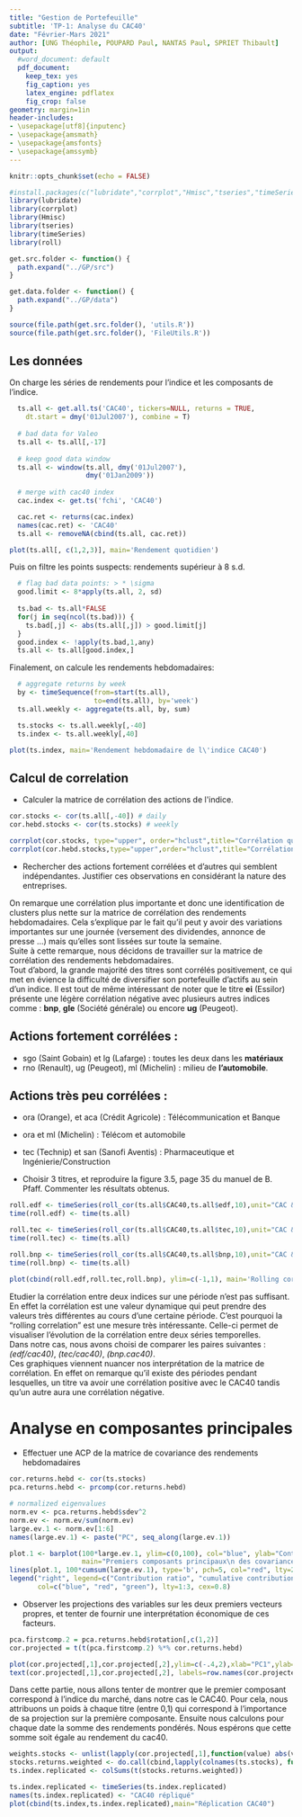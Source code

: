 ```yaml
---
title: "Gestion de Portefeuille"
subtitle: 'TP-1: Analyse du CAC40'
date: "Février-Mars 2021"
author: [UNG Théophile, POUPARD Paul, NANTAS Paul, SPRIET Thibault]
output:
  #word_document: default
  pdf_document:
    keep_tex: yes
    fig_caption: yes
    latex_engine: pdflatex
    fig_crop: false
geometry: margin=1in
header-includes:
- \usepackage[utf8]{inputenc}
- \usepackage{amsmath}
- \usepackage{amsfonts}
- \usepackage{amssymb}
---
```


```r
knitr::opts_chunk$set(echo = FALSE)
```

```r
#install.packages(c("lubridate","corrplot","Hmisc","tseries","timeSeries","roll","plotrix"))
library(lubridate)
library(corrplot)
library(Hmisc)
library(tseries)
library(timeSeries)
library(roll)

get.src.folder <- function() {
  path.expand("../GP/src")
}

get.data.folder <- function() {
  path.expand("../GP/data")
}

source(file.path(get.src.folder(), 'utils.R'))
source(file.path(get.src.folder(), 'FileUtils.R'))
```


## Les données

On charge les séries de rendements pour l'indice et les composants de l'indice.

```r

  ts.all <- get.all.ts('CAC40', tickers=NULL, returns = TRUE,
    dt.start = dmy('01Jul2007'), combine = T)
  
  # bad data for Valeo
  ts.all <- ts.all[,-17]
  
  # keep good data window
  ts.all <- window(ts.all, dmy('01Jul2007'), 
                   dmy('01Jan2009'))
  
  # merge with cac40 index
  cac.index <- get.ts('fchi', 'CAC40')

  cac.ret <- returns(cac.index)
  names(cac.ret) <- 'CAC40'
  ts.all <- removeNA(cbind(ts.all, cac.ret))
```


```r
plot(ts.all[, c(1,2,3)], main='Rendement quotidien')
```

Puis on filtre les points suspects: rendements supérieur à 8 s.d.

```r
  # flag bad data points: > * \sigma
  good.limit <- 8*apply(ts.all, 2, sd)
  
  ts.bad <- ts.all*FALSE
  for(j in seq(ncol(ts.bad))) {
    ts.bad[,j] <- abs(ts.all[,j]) > good.limit[j]
  }
  good.index <- !apply(ts.bad,1,any)
  ts.all <- ts.all[good.index,]
```

Finalement, on calcule les rendements hebdomadaires:
  
```r
  # aggregate returns by week
  by <- timeSequence(from=start(ts.all), 
                     to=end(ts.all), by='week')
  ts.all.weekly <- aggregate(ts.all, by, sum)

  ts.stocks <- ts.all.weekly[,-40]
  ts.index <- ts.all.weekly[,40]
```
```r
plot(ts.index, main='Rendement hebdomadaire de l\'indice CAC40')
```

## Calcul de correlation

+ Calculer la matrice de corrélation des actions de l\'indice.

```r
cor.stocks <- cor(ts.all[,-40]) # daily
cor.hebd.stocks <- cor(ts.stocks) # weekly
```
```r
corrplot(cor.stocks, type="upper", order="hclust",title="Corrélation quotidienne des actions du CAC40",tl.col="black",mar=c(0,0,1,0))
corrplot(cor.hebd.stocks,type="upper",order="hclust",title="Corrélation hebdomadaire des actions du CAC40",tl.col="black",mar=c(0,0,1,0))
```

+ Rechercher des actions fortement corrélées et d'autres qui semblent indépendantes. 
Justifier ces observations en considérant la nature des entreprises.  

On remarque une corrélation plus importante et donc une identification de clusters plus nette
sur la matrice de corrélation des rendements hebdomadaires.
Cela s'explique par le fait qu'il peut y avoir des variations importantes sur une journée (versement des dividendes, annonce de presse ...) mais
qu'elles sont lissées sur toute la semaine.  
Suite à cette remarque, nous décidons de travailler sur la matrice de corrélation des rendements hebdomadaires.  
Tout d'abord, la grande majorité des titres sont corrélés positivement, ce qui met en évience la difficulté de diversifier son portefeuille d'actifs
au sein d'un indice. Il est tout de même intéressant de noter que le titre **ei** (Essilor) présente une légère corrélation négative avec plusieurs autres indices
comme : **bnp**, **gle** (Société générale) ou encore **ug** (Peugeot).  

## Actions fortement corrélées :
* sgo (Saint Gobain) et lg (Lafarge) : toutes les deux dans les **matériaux**
* rno (Renault), ug (Peugeot), ml (Michelin) : milieu de **l'automobile**.  

## Actions très peu corrélées :
* ora (Orange), et aca (Crédit Agricole) : Télécommunication et Banque
* ora et ml (Michelin) : Télécom et automobile
* tec (Technip) et san (Sanofi Aventis) : Pharmaceutique et Ingénierie/Construction


+ Choisir 3 titres, et reproduire la figure 3.5, page 35 du manuel de B. Pfaff.
Commenter les résultats obtenus.

```r
roll.edf <- timeSeries(roll_cor(ts.all$CAC40,ts.all$edf,10),unit="CAC & EDF")
time(roll.edf) <- time(ts.all)

roll.tec <- timeSeries(roll_cor(ts.all$CAC40,ts.all$tec,10),unit="CAC & TEC")
time(roll.tec) <- time(ts.all)

roll.bnp <- timeSeries(roll_cor(ts.all$CAC40,ts.all$bnp,10),unit="CAC & BNP")
time(roll.bnp) <- time(ts.all)
```
```r
plot(cbind(roll.edf,roll.tec,roll.bnp), ylim=c(-1,1), main='Rolling correlations de trois actions du CAC40')
```

Etudier la corrélation entre deux indices sur une période n'est pas suffisant. En effet la corrélation est une valeur dynamique qui peut
prendre des valeurs très différentes au cours d'une certaine période. C'est pourquoi la "rolling correlation" est une mesure très intéressante.
Celle-ci permet de visualiser l'évolution de la corrélation entre deux séries temporelles.  
Dans notre cas, nous avons choisi de comparer les paires suivantes : *(edf/cac40)*, *(tec/cac40)*, *(bnp.cac40)*.  
Ces graphiques viennent nuancer nos interprétation de la matrice de corrélation. En effet on remarque qu'il existe des périodes pendant lesquelles,
un titre va avoir une corrélation positive avec le CAC40 tandis qu'un autre aura une corrélation négative.


# Analyse en composantes principales

+ Effectuer une ACP de la matrice de covariance des rendements hebdomadaires

```r
cor.returns.hebd <- cor(ts.stocks)
pca.returns.hebd <- prcomp(cor.returns.hebd)

# normalized eigenvalues
norm.ev <- pca.returns.hebd$sdev^2
norm.ev <- norm.ev/sum(norm.ev)
large.ev.1 <- norm.ev[1:6]
names(large.ev.1) <- paste("PC", seq_along(large.ev.1))
```

```r
plot.1 <- barplot(100*large.ev.1, ylim=c(0,100), col="blue", ylab="Contribution (%)",
                  main="Premiers composants principaux\n des covariances des rendements hebdomadaires\n des actions du CAC40")
lines(plot.1, 100*cumsum(large.ev.1), type='b', pch=5, col="red", lty=2)
legend("right", legend=c("Contribution ratio", "cumulative contribution"),
       col=c("blue", "red", "green"), lty=1:3, cex=0.8)
```

+ Observer les projections des variables sur les deux premiers vecteurs propres, et tenter de fournir une interprétation économique de ces facteurs.

```r
pca.firstcomp.2 = pca.returns.hebd$rotation[,c(1,2)]
cor.projected = t(t(pca.firstcomp.2) %*% cor.returns.hebd)
```

```r
plot(cor.projected[,1],cor.projected[,2],ylim=c(-.4,2),xlab="PC1",ylab="PC2",main="Projection des variables sur les deux composants principaux")
text(cor.projected[,1],cor.projected[,2], labels=row.names(cor.projected), cex= 0.7, pos=3)
```

Dans cette partie, nous allons tenter de montrer que le premier composant correspond à l'indice du marché, dans notre cas le CAC40.
Pour cela, nous attribuons un poids à chaque titre (entre 0,1) qui correspond à l'importance de sa projection sur la première composante.
Ensuite nous calculons pour chaque date la somme des rendements pondérés. Nous espérons que cette somme soit égale au rendement du cac40.  


```r
weights.stocks <- unlist(lapply(cor.projected[,1],function(value) abs(value)/abs(sum(cor.projected[,1]))))
stocks.returns.weighted <- do.call(cbind,lapply(colnames(ts.stocks), function(stock) ts.stocks[,stock]*weights.stocks[stock]))
ts.index.replicated <- colSums(t(stocks.returns.weighted))
```

```r
ts.index.replicated <- timeSeries(ts.index.replicated)
names(ts.index.replicated) <- "CAC40 répliqué"
plot(cbind(ts.index,ts.index.replicated),main="Réplication CAC40")
```


